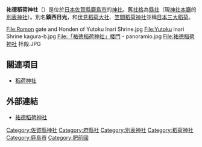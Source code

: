 {{日本神社
| name = 祐德稻荷神社
| img = File:Yūtoku Inari Shrine main hall.JPG
| img_capt = 本殿
| image_width = 250px
| nihongo = 祐徳稲荷神社
| hiragana = ゆうとくいなりじんじゃ
| romaji = Yūtoku Inari Jinja
| location = [[佐賀縣|佐賀縣]][[鹿島市|鹿島市]]古枝
| god = [[倉稻魂大神|倉稻魂大神]]<br />[[大宮賣大神|大宮賣大神]]<br />[[猿田彥大神|猿田彥大神]]
| type = [[縣社|縣社]]・[[別表神社|別表神社]]
| struct = 
| open_year = [[貞享|貞享]]4年（1687年）
| cere_date = 3月[[初午|初午]]日
|}}

'''祐德稻荷神社'''（{{lang|ja|ゆうとくいなりじんじゃ}}）是位於[[日本|日本]][[佐賀縣|佐賀縣]][[鹿島市|鹿島市]]的[[神社|神社]]。舊[[社格|社格]]為[[縣社|縣社]]（現[[神社本廳|神社本廳]]的[[別表神社|別表神社]]）。別名'''鎮西日光'''，和[[伏見稻荷大社|伏見稻荷大社]]、[[笠間稻荷神社|笠間稻荷神社]]並稱[[稻荷神|日本三大稻荷]]。
<gallery>
File:Romon gate and Honden of Yutoku Inari Shrine.jpg
File:Yutoku inari Shrine kagura-b.jpg
File:「祐徳稲荷神社」楼門 - panoramio.jpg
File:祐徳稲荷神社 拝殿.JPG
</gallery>

== 關連項目 ==
*[[稻荷神社|稻荷神社]]

== 外部連結 ==
* [http://www.yutokusan.jp/ 祐德稻荷神社] {{Wayback|url=http://www.yutokusan.jp/ |date=20210124093828 }}
{{Commonscat|Yutoku Inari-jinja}}

[[Category:佐賀縣神社|Category:佐賀縣神社]]
[[Category:府縣社|Category:府縣社]]
[[Category:別表神社|Category:別表神社]]
[[Category:稻荷神社|Category:稻荷神社]]
[[Category:鹿島市|Category:鹿島市]]
[[Category:肥前國|Category:肥前國]]